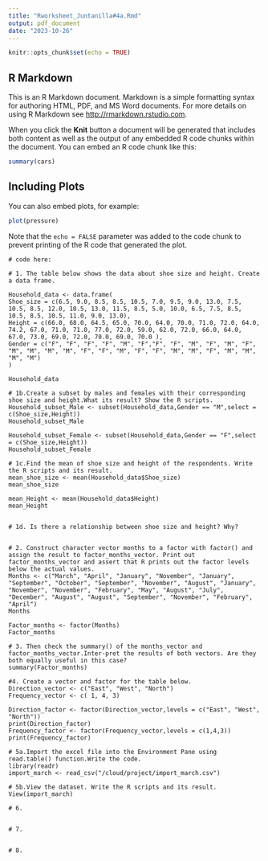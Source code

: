 ```yaml
---
title: "Rworksheet_Juntanilla#4a.Rmd"
output: pdf_document
date: "2023-10-26"
---
```


```r
knitr::opts_chunk$set(echo = TRUE)
```

## R Markdown

This is an R Markdown document. Markdown is a simple formatting syntax for authoring HTML, PDF, and MS Word documents. For more details on using R Markdown see <http://rmarkdown.rstudio.com>.

When you click the **Knit** button a document will be generated that includes both content as well as the output of any embedded R code chunks within the document. You can embed an R code chunk like this:

```r
summary(cars)
```

## Including Plots

You can also embed plots, for example:

```r
plot(pressure)
```

Note that the `echo = FALSE` parameter was added to the code chunk to prevent printing of the R code that generated the plot.
```
# code here:

# 1. The table below shows the data about shoe size and height. Create a data frame.

Household_data <- data.frame(
Shoe_size = c(6.5, 9.0, 8.5, 8.5, 10.5, 7.0, 9.5, 9.0, 13.0, 7.5, 10.5, 8.5, 12.0, 10.5, 13.0, 11.5, 8.5, 5.0, 10.0, 6.5, 7.5, 8.5, 10.5, 8.5, 10.5, 11.0, 9.0, 13.0),
Height = c(66.0, 68.0, 64.5, 65.0, 70.0, 64.0, 70.0, 71.0, 72.0, 64.0, 74.2, 67.0, 71.0, 71.0, 77.0, 72.0, 59.0, 62.0, 72.0, 66.0, 64.0, 67.0, 73.0, 69.0, 72.0, 70.0, 69.0, 70.0 ),
Gender = c("F", "F", "F", "F", "M", "F","F", "F", "M", "F", "M", "F", "M", "M", "M", "M", "F", "F", "M", "F", "F", "M", "M", "F", "M", "M", "M", "M")
)

Household_data

# 1b.Create a subset by males and females with their corresponding shoe size and height.What its result? Show the R scripts.
Household_subset_Male <- subset(Household_data,Gender == "M",select = c(Shoe_size,Height))
Household_subset_Male

Household_subset_Female <- subset(Household_data,Gender == "F",select = c(Shoe_size,Height))
Household_subset_Female

# 1c.Find the mean of shoe size and height of the respondents. Write the R scripts and its result.
mean_shoe_size <- mean(Household_data$Shoe_size)
mean_shoe_size

mean_Height <- mean(Household_data$Height)
mean_Height


# 1d. Is there a relationship between shoe size and height? Why?


# 2. Construct character vector months to a factor with factor() and assign the result to factor_months_vector. Print out factor_months_vector and assert that R prints out the factor levels below the actual values.
Months <- c("March", "April", "January", "November", "January", "September", "October", "September", "November", "August", "January", "November", "November", "February", "May", "August", "July", "December", "August", "August", "September", "November", "February", "April")
Months

Factor_months <- factor(Months)
Factor_months

# 3. Then check the summary() of the months_vector and factor_months_vector.Inter-pret the results of both vectors. Are they both equally useful in this case?
summary(Factor_months)

#4. Create a vector and factor for the table below.
Direction_vector <- c("East", "West", "North")
Frequency_vector <- c( 1, 4, 3)

Direction_factor <- factor(Direction_vector,levels = c("East", "West", "North"))
print(Direction_factor)
Frequency_factor <- factor(Frequency_vector,levels = c(1,4,3))
print(Frequency_factor)

# 5a.Import the excel file into the Environment Pane using read.table() function.Write the code.
library(readr)
import_march <- read_csv("/cloud/project/import_march.csv")

# 5b.View the dataset. Write the R scripts and its result.
View(import_march)

# 6.


# 7.


# 8.




```



